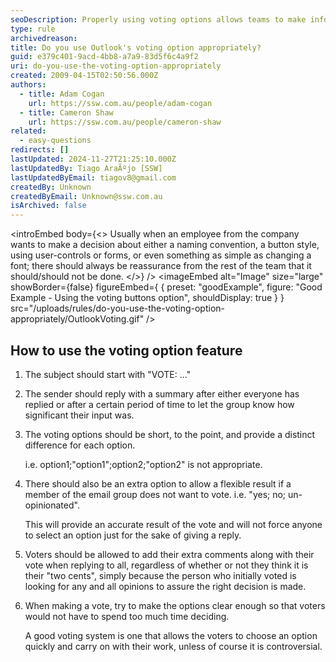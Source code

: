 ```yaml
---
seoDescription: Properly using voting options allows teams to make informed decisions and provides a voice for all members, fostering collaboration and consensus.
type: rule
archivedreason:
title: Do you use Outlook's voting option appropriately?
guid: e379c401-9acd-4bb8-a7a9-83d5f6c4a9f2
uri: do-you-use-the-voting-option-appropriately
created: 2009-04-15T02:50:56.000Z
authors:
  - title: Adam Cogan
    url: https://ssw.com.au/people/adam-cogan
  - title: Cameron Shaw
    url: https://ssw.com.au/people/cameron-shaw
related:
  - easy-questions
redirects: []
lastUpdated: 2024-11-27T21:25:10.000Z
lastUpdatedBy: Tiago AraÃºjo [SSW]
lastUpdatedByEmail: tiagov8@gmail.com
createdBy: Unknown
createdByEmail: Unknown@ssw.com.au
isArchived: false
---
```


<introEmbed
  body={<>
Usually when an employee from the company wants to make a decision about either a naming convention, a button style, using user-controls or forms, or even something as simple as changing a font; there should always be reassurance from the rest of the team that it should/should not be done.
  </>}
/>
<imageEmbed
  alt="Image"
  size="large"
  showBorder={false}
  figureEmbed={ {
    preset: "goodExample",
    figure: "Good Example - Using the voting buttons option",
    shouldDisplay: true
  } }
  src="/uploads/rules/do-you-use-the-voting-option-appropriately/OutlookVoting.gif"
/>

## How to use the voting option feature

1. The subject should start with "VOTE: ..."
2. The sender should reply with a summary after either everyone has replied or after a certain period of time to let the group know how significant their input was.
3. The voting options should be short, to the point, and provide a distinct difference for each option.

   i.e. option1;"option1";option2;"option2" is not appropriate.

4. There should also be an extra option to allow a flexible result if a member of the email group does not want to vote. i.e. "yes; no; un-opinionated".

   This will provide an accurate result of the vote and will not force anyone to select an option just for the sake of giving a reply.

5. Voters should be allowed to add their extra comments along with their vote when replying to all, regardless of whether or not they think it is their "two cents", simply because the person who initially voted is looking for any and all opinions to assure the right decision is made.

6. When making a vote, try to make the options clear enough so that voters would not have to spend too much time deciding.

   A good voting system is one that allows the voters to choose an option quickly and carry on with their work, unless of course it is controversial.
